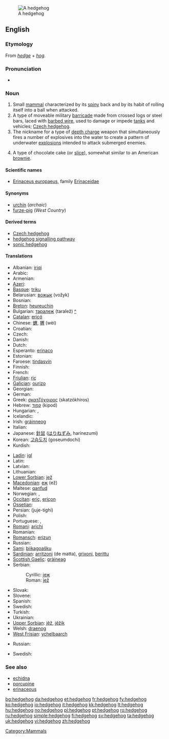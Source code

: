 {{wikipedia}}
[[Image:Igel01.jpg|thumb|A hedgehog]]
==English==

===Etymology===
From ''[[hedge]]'' + ''[[hog]]''.

===Pronunciation===
* {{IPA|/ˈhɛʤhɒg/}}

===Noun===
{{en-noun}}

# Small [[mammal]] characterized by its [[spiny]] back and by its habit of rolling itself into a ball when attacked.
# A type of moveable military [[barricade]] made from crossed logs or steel bars, laced with [[barbed wire]], used to damage or impede [[tank]]s and vehicles; [[Czech hedgehog]].
# The nickname for a type of [[depth charge]] weapon that simultaneously fires a number of explosives into the water to create a pattern of underwater [[explosion]]s intended to attack submerged enemies.
# {{Australian English}} A type of chocolate cake (or [[slice]]), somewhat similar to an American [[brownie]].

====Scientific names====
* [[Erinaceus europaeus]], family [[Erinaceidae]]

====Synonyms====
* [[urchin]] (''archaic'')
* [[furze-pig]] (''West Country'')

====Derived terms====
* [[Czech hedgehog]]
* [[hedgehog signalling pathway]]
* [[sonic hedgehog]]

====Translations====
{{trans-top|animal}}
* Albanian: [[iriqi]]
* Arabic: {{t-|ar|قنفذ|m|alt=قُنْفُذ|tr=qunfúð|sc=Arab}}
* Armenian: {{t-|hy|ոզնի|tr=ozni|sc=Armn|xs=Armenian}}
* [[Azeri]]: {{t+|az|kirpi|xs=Azeri}}
* [[Basque]]: [[triku]]
* Belarusian: [[вожык]] (vožyk) {{m}}
* Bosnian: {{t-|bs|jež|m}}
* [[Breton]]: [[heureuchin]]
* Bulgarian: [[таралеж]] (taralež) [[:bg:таралеж|^]]
* [[Catalan]]: [[eriçó]] {{m}}
* Chinese: [[蝟]], [[猬]] (wèi)
* Croatian: {{t-|hr|jež|m}}
* Czech: {{t-|cs|ježek|m}}
* Danish: {{t+|da|pindsvin|n}}
* Dutch: {{t+|nl|egel|m}}
* Esperanto: [[erinaco]]
* Estonian: {{t-|et|siil}}
* Faroese: [[tindasvín]]
* Finnish: {{t+|fi|siili}}
* French: {{t+|fr|hérisson|m}}
* [[Friulian]]: [[riç]]
* [[Galician]]: [[ourizo]] {{m}}
* Georgian: {{t|ka|ზღარბი|tr=zḡarbi|sc=Geor|xs=Georgian}}
* German: {{t+|de|Igel|m}}
* Greek: [[σκατζόχοιρος]] (skatzókhiros)
* Hebrew: [[קפוד]] (kipod)
* Hungarian: {{t+|hu|sün}}, {{t+|hu|sündisznó}}
* Icelandic: {{t+|is|broddgöltur|m}}
* Irish: [[gráinneog]]
* Italian: {{t+|it|riccio|m}}
* Japanese: [[針鼠]] ([[はりねずみ]], harinezumi)
* Korean: [[고슴도치]] (goseumdochi)
* Kurdish: {{t|ku|ژیژۆک|tr=jijok|sc=ku-Arab}}
{{trans-mid}}
* [[Ladin]]: [[igl]]
* Latin: {{t-|la|erinaceus|m}}
* Latvian: {{t-|lv|ezis|xs=Latvian}}
* Lithuanian: {{t+|lt|ežys|xs=Lithuanian}}
* [[Lower Sorbian]]: [[jež]]
* [[Macedonian]]: [[еж]] (ež) {{m}}
* Maltese: [[qanfud]]
* Norwegian: {{t+|no|piggsvin|n}}, {{t+|no|pinnsvin|n}}
* [[Occitan]]: [[eriç]], [[eriçon]]
* [[Ossetian]]: {{tø|os|уызын|tr=uyzyn}}
* Persian: {{fa-Arab|[[جوجه‌تیغی]]}} (juje-tighi)
* Polish: {{t+|pl|jeż|m}}
* Portuguese: {{t-|pt|porco-espinho|m}}, {{t+|pt|ouriço|m}}
* [[Romani]]: [[arichi]] {{m}}
* Romanian: {{t+|ro|arici}}
* [[Romansch]]: [[erizun]]
* Russian: {{t+|ru|ёж|m|tr=jož|sc=Cyrl}}
* [[Sami]]: [[biikagoašku]]
* [[Sardinian]]: [[arritzoni]] (de matta), [[grixoni]], [[berittu]]
* [[Scottish Gaelic]]: [[gràineag]]
* Serbian:
*: Cyrillic: [[јеж#Serbian|јеж]] {{m}}
*: Roman: [[jež#Serbian|jež]] {{m}}
* Slovak: {{t-|sk|jež}}
* Slovene: {{t+|sl|jež|m}}
* Spanish: {{t-|es|erizo|m}}
* Swedish: {{t+|sv|igelkott|c}}
* Turkish: {{t+|tr|kirpi}}
* Ukrainian: {{t+|uk|їжак|m|tr=ižak|sc=Cyrl|xs=Ukrainian}}
* [[Upper Sorbian]]: [[jěž]], [[jěžik]]
* Welsh: [[draenog]]
* [[West Frisian]]: [[ychelbaarch]]
{{trans-bottom}}

{{trans-top|obstacle}}
* Russian: {{t+|ru|ёж|m|tr=jož|sc=Cyrl}}
{{trans-mid}}
* Swedish: {{t+|sv|spansk ryttare|c}}
{{trans-bottom}}

===See also===
* [[echidna]]
* [[porcupine]]
* [[erinaceous]]

[[Category:Mammals]]

[[bg:hedgehog]]
[[da:hedgehog]]
[[et:hedgehog]]
[[fr:hedgehog]]
[[fy:hedgehog]]
[[ko:hedgehog]]
[[io:hedgehog]]
[[it:hedgehog]]
[[kk:hedgehog]]
[[lt:hedgehog]]
[[hu:hedgehog]]
[[no:hedgehog]]
[[pl:hedgehog]]
[[pt:hedgehog]]
[[ro:hedgehog]]
[[ru:hedgehog]]
[[simple:hedgehog]]
[[fi:hedgehog]]
[[sv:hedgehog]]
[[ta:hedgehog]]
[[uk:hedgehog]]
[[vi:hedgehog]]
[[zh:hedgehog]]